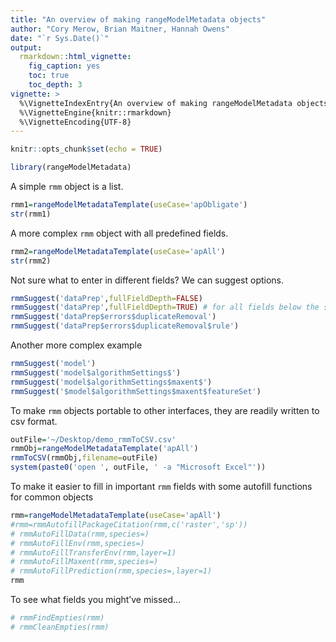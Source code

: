 ```yaml
---
title: "An overview of making rangeModelMetadata objects"
author: "Cory Merow, Brian Maitner, Hannah Owens"
date: "`r Sys.Date()`"
output: 
  rmarkdown::html_vignette:
    fig_caption: yes
    toc: true
    toc_depth: 3
vignette: >
  %\VignetteIndexEntry{An overview of making rangeModelMetadata objects}
  %\VignetteEngine{knitr::rmarkdown}
  %\VignetteEncoding{UTF-8}
---
```


```r
knitr::opts_chunk$set(echo = TRUE)
```

```r
library(rangeModelMetadata)
```

A simple `rmm` object is a list.
```r
rmm1=rangeModelMetadataTemplate(useCase='apObligate')
str(rmm1)
```

A more complex `rmm` object with all predefined fields.
```r
rmm2=rangeModelMetadataTemplate(useCase='apAll')
str(rmm2)
```

Not sure what to enter in different fields? We can suggest options.

```r
rmmSuggest('dataPrep',fullFieldDepth=FALSE)
rmmSuggest('dataPrep',fullFieldDepth=TRUE) # for all fields below the specified one
rmmSuggest('dataPrep$errors$duplicateRemoval')
rmmSuggest('dataPrep$errors$duplicateRemoval$rule')
```

Another more complex example

```r
rmmSuggest('model')
rmmSuggest('model$algorithmSettings$')
rmmSuggest('model$algorithmSettings$maxent$')
rmmSuggest('$model$algorithmSettings$maxent$featureSet')
```


To make `rmm` objects portable to other interfaces, they are readily written to csv format.
```r
outFile='~/Desktop/demo_rmmToCSV.csv'
rmmObj=rangeModelMetadataTemplate('apAll')
rmmToCSV(rmmObj,filename=outFile)
system(paste0('open ', outFile, ' -a "Microsoft Excel"'))
```

To make it easier to fill in important `rmm` fields with some autofill functions for common objects
```r
rmm=rangeModelMetadataTemplate(useCase='apAll')
#rmm=rmmAutofillPackageCitation(rmm,c('raster','sp'))
# rmmAutoFillData(rmm,species=)
# rmmAutoFillEnv(rmm,species=)
# rmmAutoFillTransferEnv(rmm,layer=1)
# rmmAutoFillMaxent(rmm,species=)
# rmmAutoFillPrediction(rmm,species=,layer=1)
rmm
```

To see what fields you might've missed...
```r
# rmmFindEmpties(rmm)
# rmmCleanEmpties(rmm)
```


